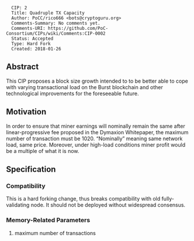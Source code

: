 <pre>
  CIP: 2
  Title: Quadruple TX Capacity
  Author: PoCC/rico666 <bots@cryptoguru.org>
  Comments-Summary: No comments yet.
  Comments-URI: https://github.com/PoC-Consortium/CIPs/wiki/Comments:CIP-0002
  Status: Accepted
  Type: Hard Fork
  Created: 2018-01-26
</pre>

==Abstract==

This CIP proposes a block size growth intended to to be better able to cope with varying transactional load on the Burst blockchain and other technological improvements for the foreseeable future.

==Motivation==
In order to ensure that miner earnings will nominally remain the same after linear-progressive fee proposed in the Dymaxion Whitepaper, the maximum number of transaction must be 1020.  “Nominally” meaning same network load, same price. Moreover, under high-load conditions miner profit would be a multiple of what it is now.

==Specification==

===Compatibility===
This is a hard forking change, thus breaks compatibility with old fully-validating node. It should not be deployed without widespread consensus.

===Memory-Related Parameters===

# maximum number of transactions
